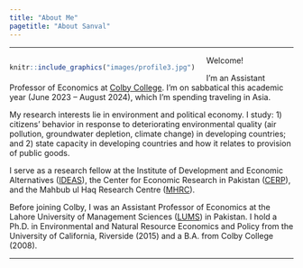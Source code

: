 ```yaml
---
title: "About Me"
pagetitle: "About Sanval"
---
```


***

<div style= "float:left; margin-right: 20px;">
```r
knitr::include_graphics("images/profile3.jpg")
```
</div>

Welcome!

I'm an Assistant Professor of Economics at [Colby College](https://www.colby.edu). I'm on sabbatical this academic year (June 2023 -- August 2024), which I'm spending traveling in Asia.

My research interests lie in environment and political economy. I study: 1) citizens’ behavior in response to deteriorating environmental quality (air pollution, groundwater depletion, climate change) in developing countries; and 2) state capacity in developing countries and how it relates to provision of public goods.

I serve as a research fellow at the Institute of Development and Economic Alternatives ([IDEAS](https://ideaspak.org)), the Center for Economic Research in Pakistan ([CERP](https://www.cerp.org.pk)), and the Mahbub ul Haq Research Centre ([MHRC](https://mhrc.lums.edu.pk)).

Before joining Colby, I was an Assistant Professor of Economics at the Lahore University of Management Sciences ([LUMS](https://www.colby.edu)) in Pakistan. I hold a Ph.D. in Environmental and Natural Resource Economics and Policy from the University of California, Riverside (2015) and a B.A. from Colby College (2008).

***
